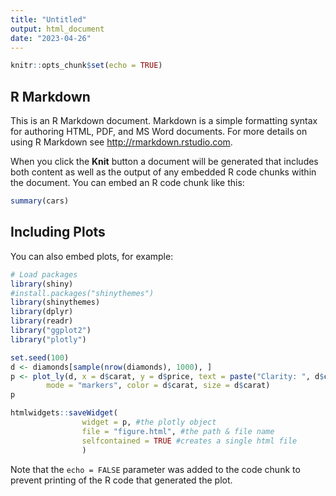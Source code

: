 ```yaml
---
title: "Untitled"
output: html_document
date: "2023-04-26"
---
```


```r
knitr::opts_chunk$set(echo = TRUE)
```

## R Markdown

This is an R Markdown document. Markdown is a simple formatting syntax for authoring HTML, PDF, and MS Word documents. For more details on using R Markdown see <http://rmarkdown.rstudio.com>.

When you click the **Knit** button a document will be generated that includes both content as well as the output of any embedded R code chunks within the document. You can embed an R code chunk like this:

```r
summary(cars)
```

## Including Plots

You can also embed plots, for example:

```r
# Load packages
library(shiny)
#install.packages("shinythemes")
library(shinythemes)
library(dplyr)
library(readr)
library("ggplot2")
library("plotly")

set.seed(100)
d <- diamonds[sample(nrow(diamonds), 1000), ]
p <- plot_ly(d, x = d$carat, y = d$price, text = paste("Clarity: ", d$clarity),
        mode = "markers", color = d$carat, size = d$carat)
p

htmlwidgets::saveWidget(
                widget = p, #the plotly object
                file = "figure.html", #the path & file name
                selfcontained = TRUE #creates a single html file
                )
```

Note that the `echo = FALSE` parameter was added to the code chunk to prevent printing of the R code that generated the plot.
